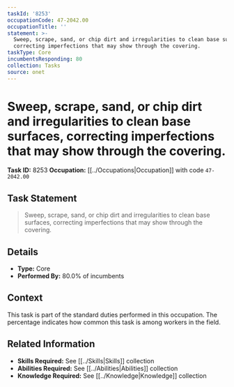 ```yaml
---
taskId: '8253'
occupationCode: 47-2042.00
occupationTitle: ''
statement: >-
  Sweep, scrape, sand, or chip dirt and irregularities to clean base surfaces,
  correcting imperfections that may show through the covering.
taskType: Core
incumbentsResponding: 80
collection: Tasks
source: onet
---
```

# Sweep, scrape, sand, or chip dirt and irregularities to clean base surfaces, correcting imperfections that may show through the covering.

**Task ID:** 8253
**Occupation:** [[../Occupations|Occupation]] with code `47-2042.00`

## Task Statement

> Sweep, scrape, sand, or chip dirt and irregularities to clean base surfaces, correcting imperfections that may show through the covering.

## Details

- **Type:** Core
- **Performed By:** 80.0% of incumbents

## Context

This task is part of the standard duties performed in this occupation. The percentage indicates how common this task is among workers in the field.

## Related Information

- **Skills Required:** See [[../Skills|Skills]] collection
- **Abilities Required:** See [[../Abilities|Abilities]] collection
- **Knowledge Required:** See [[../Knowledge|Knowledge]] collection
